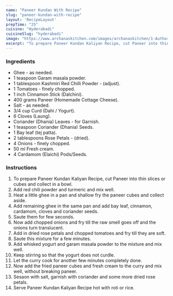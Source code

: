 ---
name: "Paneer Kundan With Recipe"
slug: "paneer-kundan-with-recipe"
layout: 'RecipeLayout'
prepTime: "25"
cuisine: "Hyderabadi"
cuisineSlug: "hyderabadi"
image: "https://www.archanaskitchen.com/images/archanaskitchen/1-Author/shaheen_ali/PANEER_KUNDAN_KALIYAAN_.jpg"
excerpt: "To prepare Paneer Kundan Kaliyan Recipe, cut Paneer into thin slices or cubes and collect in a bowl"
---

### Ingredients

- Ghee - as needed.
- 1 teaspoon Garam masala powder.
- 1 tablespoon Kashmiri Red Chilli Powder - (adjust).
- 1 Tomatoes - finely chopped.
- 1 inch Cinnamon Stick (Dalchini).
- 400 grams Paneer (Homemade Cottage Cheese).
- Salt - as needed.
- 3/4 cup Curd (Dahi / Yogurt).
- 6 Cloves (Laung).
- Coriander (Dhania) Leaves - for Garnish.
- 1 teaspoon Coriander (Dhania) Seeds.
- 1 Bay leaf (tej patta).
- 2 tablespoons Rose Petals - (dried).
- 4 Onions - finely chopped.
- 50 ml Fresh cream.
- 4 Cardamom (Elaichi) Pods/Seeds.

### Instructions

1. To prepare Paneer Kundan Kaliyan Recipe, cut Paneer into thin slices or cubes and collect in a bowl.
1. Add red chili powder and turmeric and mix well.
1. Heat a little ghee in a pan and shallow fry the paneer cubes and collect aside.
1. Add remaining ghee in the same pan and add bay leaf, cinnamon, cardamom, cloves and coriander seeds.
1. Saute them for few seconds.
1. Now add chopped onions and fry till the raw smell goes off and the onions turn translucent.
1. Add in dried rose petals and chopped tomatoes and fry till they are soft.
1. Saute this mixture for a few minutes.
1. Add whisked yogurt and garam masala powder to the mixture and mix well.
1. Keep stirring so that the yogurt does not curdle.
1. Let the curry cook for another few minutes completely done.
1. Now add the fried paneer cubes and fresh cream to the curry and mix well, without breaking paneer.
1. Sesaon with salt, garnish with coriander and some more dried rose petals.
1. Serve Paneer Kundan Kaliyan Recipe hot with roti or rice.
